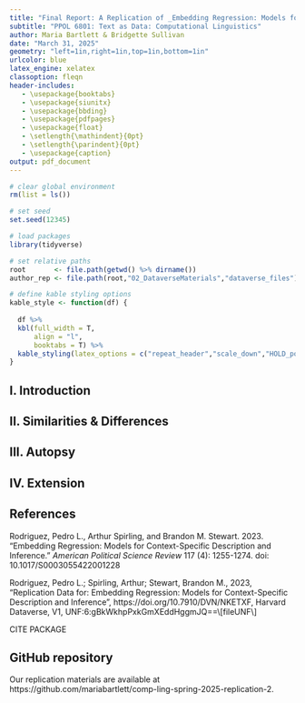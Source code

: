 ```yaml
---
title: "Final Report: A Replication of _Embedding Regression: Models for Context-Specific Description and Inference_ (Rodriguez et al., 2023)"
subtitle: "PPOL 6801: Text as Data: Computational Linguistics"
author: Maria Bartlett & Bridgette Sullivan
date: "March 31, 2025"
geometry: "left=1in,right=1in,top=1in,bottom=1in"
urlcolor: blue
latex_engine: xelatex
classoption: fleqn
header-includes:
   - \usepackage{booktabs}
   - \usepackage{siunitx}
   - \usepackage{bbding}
   - \usepackage{pdfpages}
   - \usepackage{float}
   - \setlength{\mathindent}{0pt}
   - \setlength{\parindent}{0pt}
   - \usepackage{caption}
output: pdf_document
---
```


\captionsetup[table]{labelformat=empty}

```r

# clear global environment
rm(list = ls())

# set seed
set.seed(12345)

# load packages
library(tidyverse)

# set relative paths
root       <- file.path(getwd() %>% dirname())
author_rep <- file.path(root,"02_DataverseMaterials","dataverse_files")

# define kable styling options
kable_style <- function(df) {
  
  df %>%
  kbl(full_width = T, 
      align = "l",
      booktabs = T) %>%
  kable_styling(latex_options = c("repeat_header","scale_down","HOLD_position")) 
}

```

## I. Introduction

## II. Similarities & Differences

## III. Autopsy

## IV. Extension

## References

Rodriguez, Pedro L., Arthur Spirling, and Brandon M. Stewart. 2023. "Embedding Regression: Models for Context-Specific Description and Inference." *American Political Science Review* 117 (4): 1255-1274. doi: 10.1017/S0003055422001228

Rodriguez, Pedro L.; Spirling, Arthur; Stewart, Brandon M., 2023, "Replication Data for: Embedding Regression: Models for Context-Specific Description and Inference", https://doi.org/10.7910/DVN/NKETXF, Harvard Dataverse, V1, UNF:6:gBkWkhpPxkGmXEddHggmJQ==\\[fileUNF\\]

CITE PACKAGE

## GitHub repository

Our replication materials are available at https://github.com/mariabartlett/comp-ling-spring-2025-replication-2.
